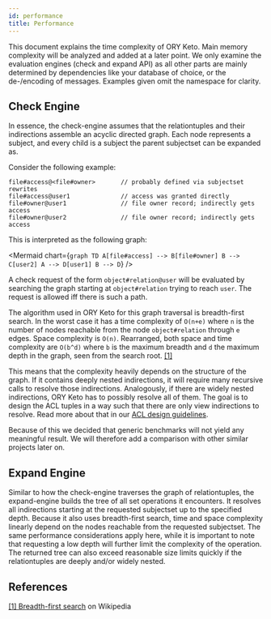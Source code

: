 ```yaml
---
id: performance
title: Performance
---
```



This document explains the time complexity of ORY Keto. Main memory complexity
will be analyzed and added at a later point. We only examine the evaluation
engines (check and expand API) as all other parts are mainly determined by
dependencies like your database of choice, or the de-/encoding of messages.
Examples given omit the namespace for clarity.

## Check Engine

In essence, the check-engine assumes that the relationtuples and their
indirections assemble an acyclic directed graph. Each node represents a subject,
and every child is a subject the parent subjectset can be expanded as.

Consider the following example:

```
file#access@<file#owner>       // probably defined via subjectset rewrites
file#access@user1              // access was granted directly
file#owner@user1               // file owner record; indirectly gets access
file#owner@user2               // file owner record; indirectly gets access
```

This is interpreted as the following graph:

<Mermaid
  chart={`
graph TD
    A[file#access] --> B[file#owner]
    B --> C[user2]
    A --> D[user1]
    B --> D
`}
/>

A check request of the form `object#relation@user` will be evaluated by
searching the graph starting at `object#relation` trying to reach `user`. The
request is allowed iff there is such a path.

The algorithm used in ORY Keto for this graph traversal is breadth-first search.
In the worst case it has a time complexity of `O(n+e)` where `n` is the number
of nodes reachable from the node `object#relation` through `e` edges. Space
complexity is `O(n)`. Rearranged, both space and time complexity are `O(b^d)`
where `b` is the maximum breadth and `d` the maximum depth in the graph, seen
from the search root. [[1]](#references)

This means that the complexity heavily depends on the structure of the graph. If
it contains deeply nested indirections, it will require many recursive calls to
resolve those indirections. Analogously, if there are widely nested
indirections, ORY Keto has to possibly resolve all of them. The goal is to
design the ACL tuples in a way such that there are only view indirections to
resolve. Read more about that in our [ACL design guidelines](/TODO).

Because of this we decided that generic benchmarks will not yield any meaningful
result. We will therefore add a comparison with other similar projects later on.

## Expand Engine

Similar to how the check-engine traverses the graph of relationtuples, the
expand-engine builds the tree of all set operations it encounters. It resolves
all indirections starting at the requested subjectset up to the specified depth.
Because it also uses breadth-first search, time and space complexity linearly
depend on the nodes reachable from the requested subjectset. The same
performance considerations apply here, while it is important to note that
requesting a low depth will further limit the complexity of the operation. The
returned tree can also exceed reasonable size limits quickly if the
relationtuples are deeply and/or widely nested.

## References

[[1] Breadth-first search](https://en.wikipedia.org/wiki/Breadth-first_search)
on Wikipedia
